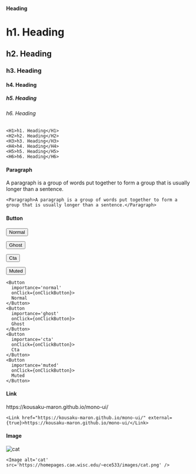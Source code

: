
<H4>Heading</H4>

<HorizontalSpacer size='l' />

<ComponentArea>
  <H1>h1. Heading</H1>
  <H2>h2. Heading</H2>
  <H3>h3. Heading</H3>
  <H4>h4. Heading</H4>
  <H5>h5. Heading</H5>
  <H6>h6. Heading</H6>
</ComponentArea>

<HorizontalSpacer size='l' />

```tsx
<H1>h1. Heading</H1>
<H2>h2. Heading</H2>
<H3>h3. Heading</H3>
<H4>h4. Heading</H4>
<H5>h5. Heading</H5>
<H6>h6. Heading</H6>
```

<HorizontalSpacer size='xxl' />

<H4>Paragraph</H4>

<HorizontalSpacer size='l' />

<ComponentArea>
  <Paragraph>A paragraph is a group of words put together to form a group that is usually longer than a sentence.</Paragraph>
</ComponentArea>

<HorizontalSpacer size='l' />

```tsx
<Paragraph>A paragraph is a group of words put together to form a group that is usually longer than a sentence.</Paragraph>
```

<HorizontalSpacer size='xxl' />

<H4>Button</H4>

<HorizontalSpacer size='l' />

<ComponentArea>
  <Button
    importance='normal'
    onClick={onClickButton}>
    Normal
  </Button>

  <VerticalSpacer size='s' />

  <Button
    importance='ghost'
    onClick={onClickButton}>
    Ghost
  </Button>

  <VerticalSpacer size='s' />

  <Button
    importance='cta'
    onClick={onClickButton}>
    Cta
  </Button>

  <VerticalSpacer size='s' />

  <Button
    importance='muted'
    onClick={onClickButton}>
    Muted
  </Button>
</ComponentArea>

<HorizontalSpacer size='l' />

```tsx
<Button
  importance='normal'
  onClick={onClickButton}>
  Normal
</Button>
<Button
  importance='ghost'
  onClick={onClickButton}>
  Ghost
</Button>
<Button
  importance='cta'
  onClick={onClickButton}>
  Cta
</Button>
<Button
  importance='muted'
  onClick={onClickButton}>
  Muted
</Button>
```

<HorizontalSpacer size='xxl' />

<H4>Link</H4>

<HorizontalSpacer size='l' />

<ComponentArea>
  <Link href="https://kousaku-maron.github.io/mono-ui/" external={true}>https://kousaku-maron.github.io/mono-ui/</Link>
</ComponentArea>

<HorizontalSpacer size='l' />

```tsx
<Link href="https://kousaku-maron.github.io/mono-ui/" external={true}>https://kousaku-maron.github.io/mono-ui/</Link>
```

<HorizontalSpacer size='xxl' />

<H4>Image</H4>

<HorizontalSpacer size='l' />

<ComponentArea>
  <Image alt='cat' src='https://homepages.cae.wisc.edu/~ece533/images/cat.png' />
</ComponentArea>

<HorizontalSpacer size='l' />

```tsx
<Image alt='cat' src='https://homepages.cae.wisc.edu/~ece533/images/cat.png' />
```


